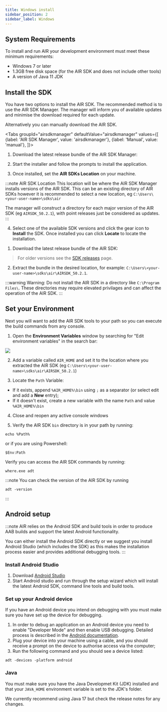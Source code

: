 ```yaml
---
title: Windows install
sidebar_position: 2
sidebar_label: Windows
---
```




## System Requirements

To install and run AIR your development environment must meet these minimum requirements:

- Windows 7 or later
- 1.3GB free disk space (for the AIR SDK and does not include other tools)
- A version of Java 11 JDK


## Install the SDK

You have two options to install the AIR SDK. The recommended method is to use the AIR SDK Manager. The manager will inform you of available updates and minimise the download required for each update.

Alternatively you can manually download the AIR SDK. 

<Tabs
  groupId="airsdkmanager"
  defaultValue="airsdkmanager"
  values={[
    {label: 'AIR SDK Manager', value: 'airsdkmanager'},
    {label: 'Manual', value: 'manual'},
  ]}>

<TabItem value="airsdkmanager" >


1. Download the latest release bundle of the AIR SDK Manager:

<AIRSDKManagerDownload platform="windows" />

2. Start the installer and follow the prompts to install the application.

3. Once installed, set the **AIR SDKs Location** on your machine. 

:::note AIR SDK Location
This location will be where the AIR SDK Manager installs versions of the AIR SDK. This can be an existing directory of AIR SDKs however it is recommended to select a new location, eg `C:\Users\<your-user-name>\sdks\air`

The manager will construct a directory for each major version of the AIR SDK (eg `AIRSDK_50.2.1`), with point releases just be considered as updates. 
:::

4. Select one of the available SDK versions and click the gear icon to **Install** the SDK. Once installed you can click **Locate** to locate the installation.


</TabItem>
<TabItem value="manual" >


1. Download the latest release bundle of the AIR SDK:

<AIRSDKDownload platform="windows" />

> For older versions see the [SDK releases](https://airsdk.harman.com/release_notes) page.

2. Extract the bundle in the desired location, for example: `C:\Users\<your-user-name>\sdks\air\AIRSDK_50.2.1`.

:::warning
Warning: Do not install the AIR SDK in a directory like `C:\Program Files\`. These directories may require elevated privilages and can affect the operation of the AIR SDK.
:::

</TabItem>
</Tabs>


## Set your Environment

Next you will want to add the AIR SDK tools to your path so you can execute the build commands from any console.

1. Open the **Environment Variables** window by searching for "Edit environment variables" in the search bar:

![](images/windows_install_env_1.png)

2. Add a variable called `AIR_HOME` and set it to the location where you extracted the AIR SDK (eg `C:\Users\<your-user-name>\sdks\air\AIRSDK_50.2.1`)

3. Locate the `Path` Variable:

- If it exists, append `%AIR_HOME%\bin` using `;` as a separator (or select edit and add a **New** entry);
- If it doesn't exist, create a new variable with the name `Path` and value `%AIR_HOME%\bin`

4. Close and reopen any active console windows

5. Verify the AIR SDK `bin` directory is in your path by running:

```shell
echo %Path%
```

or if you are using Powershell:

```shell
$Env:Path
```

Verify you can access the AIR SDK commands by running:

```shell
where.exe adt
```

:::note
You can check the version of the AIR SDK by running

```shell
adt -version
```

:::

## Android setup

:::note
AIR relies on the Android SDK and build tools in order to produce AAB builds and support the latest Android functionality.

You can either install the Android SDK directly or we suggest you install Android Studio (which includes the SDK) as this makes the installation process easier and provides additional debugging tools.
:::

### Install Android Studio

1. Download [Android Studio](https://developer.android.com/studio)
2. Start Android studio and run through the setup wizard which will install the latest Android SDK, command line tools and build tools.

### Set up your Android device

If you have an Android device you intend on debugging with you must make sure you have set up the device for debugging.

1. In order to debug an application on an Android device you need to enable "Developer Mode" and then enable USB debugging. Detailed process is described in the [Android documentation](https://developer.android.com/studio/debug/dev-options).
2. Plug your device into your machine using a cable, and you should receive a prompt on the device to authorise access via the computer;
3. Run the following command and you should see a device listed:

```shell
adt -devices -platform android
```

### Java

You must make sure you have the Java Developmet Kit (JDK) installed and that your `JAVA_HOME` environment variable is set to the JDK's folder. 

We currently recommend using Java 17 but check the release notes for any changes.